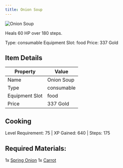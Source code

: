 ```yaml
---
title: Onion Soup
---
```


<div className="flex items-start gap-6 mb-8">
  <div className="flex-shrink-0">
    <img src="/assets/resources/cooking/onion_soup.png" alt="Onion Soup" className="w-24 h-24 border rounded-lg" />
  </div>
  <div className="flex-1">
    <div className="space-y-2">
      <p className="text-lg text-muted-foreground">Heals 60 HP over 180 steps.</p>
      <div className="flex flex-wrap gap-4 text-sm">
        <span className="px-2 py-1 bg-green-100 dark:bg-green-900 rounded-md">
          Type: consumable
        </span>
        <span className="px-2 py-1 bg-purple-100 dark:bg-purple-900 rounded-md">
          Equipment Slot: food
        </span>
        <span className="px-2 py-1 bg-yellow-100 dark:bg-yellow-900 rounded-md">
          Price: 337 Gold
        </span>
      </div>
    </div>
  </div>
</div>

## Item Details
| Property | Value |
|----------|-------|
| Name | Onion Soup |
| Type | consumable |
| Equipment Slot | food |
| Price | 337 Gold |

## Cooking
Level Requirement: 75 | XP Gained: 640 | Steps: 175

## Required Materials:
1x [Spring Onion](/docs/resources/individual/spring_onion)
1x [Carrot](/docs/resources/individual/carrot)

